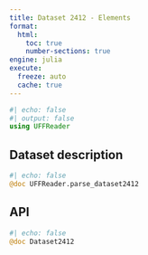 ```yaml
---
title: Dataset 2412 - Elements
format:
  html:
    toc: true
    number-sections: true
engine: julia
execute:
  freeze: auto
  cache: true
---
```


```julia
#| echo: false
#| output: false
using UFFReader
```

## Dataset description

```julia
#| echo: false
@doc UFFReader.parse_dataset2412
```

## API

::: {.api}
```julia
#| echo: false
@doc Dataset2412
```
:::
